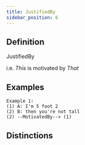 ```yaml
---
title: JustifiedBy
sidebar_position: 6
---
```


## Definition

JustifiedBy

i.e. *This* is motivated by *That*

## Examples

```
Example 1:
(1) A: I'm 5 foot 2
(2) B: then you're not tall
(2) --MotivatedBy--> (1)
```

## Distinctions


<Markdown />